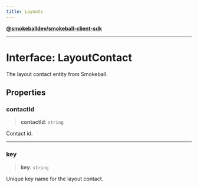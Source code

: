 ```yaml
---
title: Layouts
---
```

[**@smokeballdev/smokeball-client-sdk**](./../../../../README)

***

# Interface: LayoutContact

The layout contact entity from Smokeball.

## Properties

### contactId

> **contactId**: `string`

Contact id.

***

### key

> **key**: `string`

Unique key name for the layout contact.
